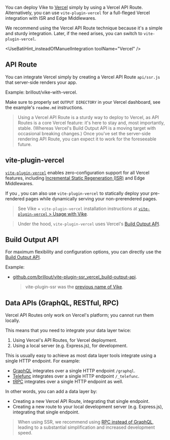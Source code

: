 
You can deploy Vike to [Vercel](https://vercel.com) simply by using a Vercel API Route. Alternatively, you can use `vite-plugin-vercel` for a full-fleged Vercel integration with ISR and Edge Middlewares.

We recommend using the Vercel API Route technique because it's a simple and sturdy integration. Later, if the need arises, you can switch to `vite-plugin-vercel`.

<UseBatiHint_insteadOfManuelIntegration toolName="Vercel" />


## API Route

You can integrate Vercel simply by creating a Vercel API Route `api/ssr.js` that server-side renders your app.

Example: <Github>brillout/vike-with-vercel</Github>.

<Warning>Make sure to properly set `OUTPUT DIRECTORY` in your Vercel dashboard, see the example's `readme.md` instructions.</Warning>

> Using a Vercel API Route is a sturdy way to deploy to Vercel, as API Routes is a core Vercel feature: it's here to stay and, most importantly, stable. (Whereas Vercel's Build Output API is a moving target with occasional breaking changes.) Once you've set the server-side rendering API Route, you can expect it to work for the foreseeable future.


## vite-plugin-vercel

[`vite-plugin-vercel`](https://github.com/magne4000/vite-plugin-vercel) enables zero-configuration support for all Vercel features, including [Incremental Static Regeneration (ISR)](https://vercel.com/docs/concepts/incremental-static-regeneration/overview) and Edge Middlewares.

If you <Link text="pre-render your pages only partially" href="/prerender#partial" />, you can also use `vite-plugin-vercel` to statically deploy your pre-rendered pages while dynamically serving your non-prerendered pages.

> See Vike + `vite-plugin-vercel` installation instructions at [`vite-plugin-vercel` > Usage with Vike](https://github.com/magne4000/vite-plugin-vercel#usage-with-vike).

> Under the hood, `vite-plugin-vercel` uses Vercel's [Build Output API](https://vercel.com/docs/build-output-api/v3).


## Build Output API

For maximum flexibility and configuration options, you can directly use the [Build Output API](https://vercel.com/docs/build-output-api/v3).

Example:
 - [github.com/brillout/vite-plugin-ssr_vercel_build-output-api](https://github.com/brillout/vite-plugin-ssr_vercel_build-output-api).
   > vite-plugin-ssr was the [previous name of Vike](https://vite-plugin-ssr.com/vike).


## Data APIs (GraphQL, RESTful, RPC)

Vercel API Routes only work on Vercel's platform; you cannot run them locally.

This means that you need to integrate your data layer twice:
 1. Using Vercel's API Routes, for Vercel deployment.
 1. Using a local server (e.g. Express.js), for development.

This is usually easy to achieve as most data layer tools integrate using a single HTTP endpoint. For example:
 - [GraphQL](https://graphql.org/) integrates over a single HTTP endpoint `/graphql`.
 - [Telefunc](https://telefunc.com/) integrates over a single HTTP endpoint `/_telefunc`.
 - [tRPC](https://trpc.io/) integrates over a single HTTP endpoint as well.

In other words, you can add a data layer by:
 - Creating a new Vercel API Route, integrating that single endpoint.
 - Creating a new route to your local development server (e.g. Express.js), integrating that single endpoint.

> When using SSR, we recommend using [RPC instead of GraphQL](https://telefunc.com/RPC-vs-GraphQL-REST), leading to a substantial simplification and increased development speed.
